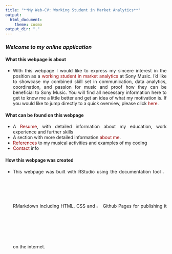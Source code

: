 ```yaml
---
title: "**My Web-CV: Working Student in Market Analytics**" 
output:
  html_document:
    theme: cosmo
output_dir: "."
---
```



<style>
body {
text-align: justify}

.nav>li>a {
    position: relative;
    display: block;
    padding: 10px 15px;
    color: #990000;
}
.nav-pills>li.active>a, .nav-pills>li.active>a:hover, .nav-pills>li.active>a:focus {
    color: #ffffff;
    background-color: #990000;
}

a:link {
  color: #990000;
  background-color: transparent;
  text-decoration: none;
}

a:visited {
  color: pink;
  background-color: transparent;
  text-decoration: none;
}

a:hover {
  color: darkblue;
  background-color: transparent;
  text-decoration: underline;
}

a:active {
  color: yellow;
  background-color: transparent;
  text-decoration: underline;
}

</style>

### *Welcome to my online application* {.tabset .tabset-fade .tabset-pills}


#### What this webpage is about {.tabset}
* With this webpage I would like to express my sincere interest in the position as a <a href="https://www.sonymusic.de/job/werkstudentin-m-w-d-market-analytics/" target="_blank">working student in market analytics</a> at Sony Music. I'd like to showcase my combined skill set in communication, data analytics, coordination, and passion for music and proof how they can be beneficial to Sony Music. You will find all necessary information here to get to know me a little better and get an idea of what my motivation is. If you would like to jump directly to a quick overview, please click <a href="https://fabio-auerswald.github.io/resume.english.html "rel="noopener noreferrer" target="_parent">here</a>.


#### What can be found on this webpage {.tabset}
* A <a href="https://fabio-auerswald.github.io/resume.english.html "rel="noopener noreferrer" target="_parent">Resume</a>, with detailed information about my education, work experience and further skills
* A section with more detailed information <a href="https://fabio-auerswald.github.io/aboutme.html "rel="noopener noreferrer" target="_parent">about me</a>.
* <a href="https://fabio-auerswald.github.io/references.html "rel="noopener noreferrer" target="_parent">References</a> to my musical activities and examples of my coding
* <a href="https://fabio-auerswald.github.io/about.html "rel="noopener noreferrer" target="_parent">Contact</a> info


#### How this webpage was created {.tabset}
* This webpage was built with RStudio using the documentation tool <img src="/Users/Fabio/Desktop/GitHub/Fabio-Auerswald.github.io/markdown.png" style="" alt="github-pictogram"
	title="" width="2.5%" /> RMarkdown including HTML, CSS and <img src="/Users/Fabio/Desktop/GitHub/Fabio-Auerswald.github.io/github.png" style="" alt="github-pictogram"
	title="" width="3%" /> Github Pages for publishing it on the internet.


